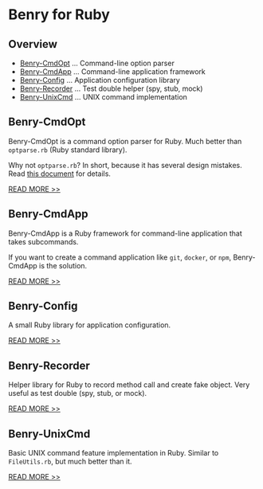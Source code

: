 # Benry for Ruby


## Overview

* [Benry-CmdOpt](#benry-cmdopt) ... Command-line option parser
* [Benry-CmdApp](#benry-cmdapp) ... Command-line application framework
* [Benry-Config](#benry-config) ... Application configuration library
* [Benry-Recorder](#benry-recorder) ... Test double helper (spy, stub, mock)
* [Benry-UnixCmd](#benry-unixcmd) ... UNIX command implementation


## Benry-CmdOpt

Benry-CmdOpt is a command option parser for Ruby.
Much better than ``optparse.rb`` (Ruby standard library).

Why not ``optparse.rb``? In short, because it has several design mistakes.
Read [this document](benry-cmdopt.html#why-not-optparserb) for details.

[READ MORE >>](benry-cmdopt.html)


## Benry-CmdApp

Benry-CmdApp is a Ruby framework for command-line application that takes subcommands.

If you want to create a command application like ``git``, ``docker``, or ``npm``,
Benry-CmdApp is the solution.

[READ MORE >>](benry-cmdapp.html)


## Benry-Config

A small Ruby library for application configuration.

[READ MORE >>](benry-config.html)


## Benry-Recorder

Helper library for Ruby to record method call and create fake object.
Very useful as test double (spy, stub, or mock).

[READ MORE >>](benry-recorder.html)


## Benry-UnixCmd

Basic UNIX command feature implementation in Ruby.
Similar to ``FileUtils.rb``, but much better than it.

[READ MORE >>](benry-unixcmd.html)
